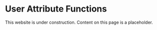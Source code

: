 
# User Attribute Functions

<Callout type="warning" emoji="⚠️">
  This website is under construction. Content on this page is a placeholder.
</Callout>
